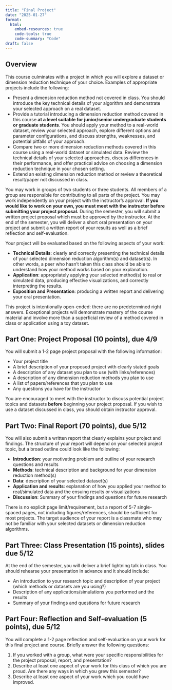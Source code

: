 ```yaml
---
title: "Final Project"
date: "2025-01-27"
format: 
  html:
    embed-resources: true
    code-tools: true
    code-summary: "Code"
draft: false
---
```


## Overview

This course culminates with a project in which you will explore a dataset or dimension reduction technique of your choice. Examples of appropriate projects include the following:

-   Present a dimension reduction method not covered in class. You should introduce the key technical details of your algorithm and demonstrate your selected approach on a real dataset.
-   Provide a tutorial introducing a dimension reduction method covered in this course **at a level suitable for junior/senior undergraduate students or graduate students**. You should apply your method to a real-world dataset, review your selected approach, explore different options and parameter configurations, and discuss strengths, weaknesses, and potential pitfalls of your approach.
-   Compare two or more dimension reduction methods covered in this course using a real-world dataset or simulated data. Review the technical details of your selected approaches, discuss differences in their performance, and offer practical advice on choosing a dimension reduction technique in your chosen setting.
-   Extend an existing dimension reduction method or review a theoretical result/paper not discussed in class.

You may work in groups of two students or three students. All members of a group are responsible for contributing to all parts of the project. You may work independently on your project with the instructor's approval. **If you would like to work on your own, you must meet with the instructor before submitting your project proposal.** During the semester, you will submit a written project proposal which must be approved by the instructor. At the end of the semester, you will deliver a short oral presentation on your project and submit a written report of your results as well as a brief reflection and self-evaluation.

Your project will be evaluated based on the following aspects of your work:

-   **Technical Details**: clearly and correctly presenting the technical details of your selected dimension reduction algorithm(s) and dataset(s). In other words, a peer who hasn't taken this class should be able to understand how your method works based on your explanation.
-   **Application**: appropriately applying your selected method(s) to real or simulated data, producing effective visualizations, and correctly interpreting the results.
-   **Exposition and Presentation**: producing a written report and delivering your oral presentation.

This project is intentionally open-ended: there are no predetermined right answers. Exceptional projects will demonstrate mastery of the course material and involve more than a superficial review of a method covered in class or application using a toy dataset.

## Part One: Project Proposal (10 points), due 4/9

You will submit a 1-2 page project proposal with the following information:

-   Your project title
-   A brief description of your proposed project with clearly stated goals
-   A description of any dataset you plan to use (with links/references)
-   A description of any dimension reduction methods you plan to use
-   A list of papers/references that you plan to use
-   Any questions you have for the instructor

You are encouraged to meet with the instructor to discuss potential project topics and datasets **before** beginning your project proposal. If you wish to use a dataset discussed in class, you should obtain instructor approval.

## Part Two: Final Report (70 points), due 5/12

You will also submit a written report that clearly explains your project and findings. The structure of your report will depend on your selected project topic, but a broad outline could look like the following:

-   **Introduction**: your motivating problem and outline of your research questions and results
-   **Methods**: technical description and background for your dimension reduction method(s)
-   **Data**: description of your selected dataset(s)
-   **Application and results**: explanation of how you applied your method to real/simulated data and the ensuing results or visualizations
-   **Discussion**: Summary of your findings and questions for future research

There is no explicit page limit/requirement, but a report of 5-7 single-spaced pages, not including figures/references, should be sufficient for most projects. The target audience of your report is a classmate who may not be familiar with your selected datasets or dimension reduction algorithms.

## Part Three: Class Presentation (15 points), slides due 5/12

At the end of the semester, you will deliver a brief lightning talk in class. You should rehearse your presentation in advance and it should include:

-   An introduction to your research topic and description of your project (which methods or datasets are you using?)
-   Description of any applications/simulations you performed and the results
-   Summary of your findings and questions for future research

## Part Four: Reflection and Self-evaluation (5 points), due 5/12

You will complete a 1-2 page reflection and self-evaluation on your work for this final project and course. Briefly answer the following questions:

1.  If you worked with a group, what were your specific responsibilities for the project proposal, report, and presentation?
2.  Describe at least one aspect of your work for this class of which you are proud. Are there any ways in which you grew this semester?
3.  Describe at least one aspect of your work which you could have improved.
